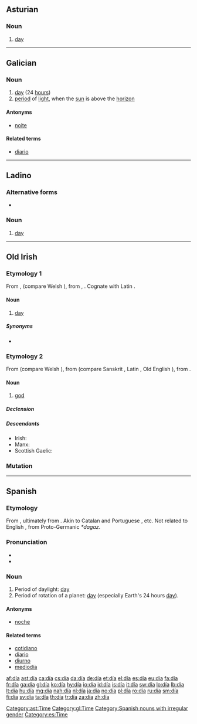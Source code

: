 {{DEFAULTSORT:dia}}
{{also|Appendix:Variations of "dia"}}
==Asturian==

===Noun===
{{ast-noun|m|díes}}

# [[day]]

[[Category:ast:Time]]

----

==Galician==

===Noun===
{{gl-noun|m}}

# [[day]] (24 [[hour]]s)
# [[period]] of [[light]], when the [[sun]] is above the [[horizon]]

====Antonyms====
* {{sense|period of light}} [[noite]]

====Related terms====
* [[diario]]

[[Category:gl:Time]]

----

==Ladino==

===Alternative forms===
* {{l|lad|diya|sc=Latn}}

===Noun===
{{lad-noun|l|g=m}}

# [[day]]

----

==Old Irish==

===Etymology 1===
From {{etyl|cel-pro|sga|sort=dia}} {{term/t|cel-pro|*dīyo-}}, {{term/t|cel-pro|*dījos}} (compare Welsh {{term|dydd|lang=cy}}), from {{etyl|ine-pro|sga}} {{term/t|ine-pro|*di̯ēus}}, {{term/t|ine-pro|*dyew-}}. Cognate with Latin {{term|dies|diēs|lang=la}}.

====Noun====
{{head|sga|noun|sort=dia|dative singular|díu}}<!--gender is probably masculine but as it's only used in fixed expressions it isn't possible to say for sure-->

# [[day]]

=====Synonyms=====
* {{l/sga|lá}}

===Etymology 2===
From {{etyl|cel-pro|sga|sort=dia}} {{term/t|cel-pro|*dēwos}} (compare Welsh {{term|duw|lang=cy}}), from {{etyl|ine-pro|sga|sort=dia}} {{term/t|ine-pro|*deywós}} (compare Sanskrit {{term|देव|tr=devá|lang=sa}}, Latin {{term|deus|lang=la}}, Old English {{term|Tiw|Tīw|Germanic god of heroic glory|lang=ang}}), from {{etyl|ine-pro|sga|sort=dia}} {{term/t|ine-pro|*dey-||to shine}}.

====Noun====
{{head|sga|noun|sort=dia|g=m|genitive|dé}}

# [[god]]

=====Declension=====
{{sga-decl-o-masc|gs=dé|ap=deu|dp=déib}}

=====Descendants=====
* Irish: {{l/ga|dia}}
* Manx: {{l/gv|jee}}
* Scottish Gaelic: {{l/gd|dia}}

===Mutation===
{{sga-mutation|d|ía}}

----

==Spanish==

===Etymology===
From {{etyl|la|es}} {{term|dies|diēs|day|lang=la}}, ultimately from {{etyl|ine-pro|es}} {{term/t|ine-pro|*dyew-||heaven, sky; to shine}}. Akin to Catalan and Portuguese {{term|dia|lang=pt}}, etc.  Not related to English {{term|day|lang=en}}, from Proto-Germanic ''*dagaz''.

===Pronunciation===
* {{IPA|/ˈdi.a/|lang=es}}
* {{rhymes|ia|lang=es}}

===Noun===
{{es-noun|m}}

# Period of daylight: [[day]]
# Period of rotation of a planet: [[day]] (especially Earth's 24 hours [[day]]).

====Antonyms====
* [[noche]] {{f}}

====Related terms====
* [[cotidiano]]
* [[diario]]
* [[diurno]]
* [[mediodía]] {{m}}

[[Category:Spanish nouns with irregular gender]]
[[Category:es:Time]]

[[af:día]]
[[ast:día]]
[[ca:día]]
[[cs:día]]
[[da:día]]
[[de:día]]
[[et:día]]
[[el:día]]
[[es:día]]
[[eu:día]]
[[fa:día]]
[[fr:día]]
[[ga:día]]
[[gl:día]]
[[ko:día]]
[[hy:día]]
[[io:día]]
[[id:día]]
[[is:día]]
[[it:día]]
[[sw:día]]
[[lo:día]]
[[lb:día]]
[[lt:día]]
[[hu:día]]
[[mg:día]]
[[nah:día]]
[[nl:día]]
[[ja:día]]
[[no:día]]
[[pl:día]]
[[ro:día]]
[[ru:día]]
[[sm:día]]
[[fi:día]]
[[sv:día]]
[[ta:día]]
[[th:día]]
[[tr:día]]
[[za:día]]
[[zh:día]]